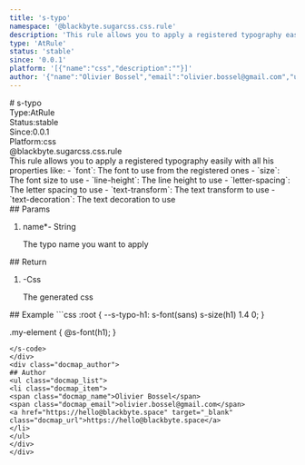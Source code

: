 ```yaml
---
title: 's-typo'
namespace: '@blackbyte.sugarcss.css.rule'
description: 'This rule allows you to apply a registered typography easily with all his properties like: - `font`: The font to use from the registered ones - `size`: The font size to use - `line-height`: The line height to use - `letter-spacing`: The letter spacing to use - `text-transform`: The text transform to use - `text-decoration`: The text decoration to use'
type: 'AtRule'
status: 'stable'
since: '0.0.1'
platform: '[{"name":"css","description":""}]'
author: '{"name":"Olivier Bossel","email":"olivier.bossel@gmail.com","url":"https://hello@blackbyte.space"}'
---
```

<div class="docmap -mdx">
# s-typo
<div class="docmap_metas">
<div class="docmap_type"><span class="docmap_type-label">Type:</span><span class="docmap_type-value">AtRule</span></div>
<div class="docmap_status"><span class="docmap_status-label">Status:</span><span class="docmap_status-value -stable">stable</span></div>
<div class="docmap_since"><span class="docmap_since-label">Since:</span><span class="docmap_since-value">0.0.1</span></div>
<div class="docmap_platform"><span class="docmap_platform-label">Platform:</span><span class="docmap_platform-value -css">css</span></div>
</div>
<div class="docmap_namespace">@blackbyte.sugarcss.css.rule</div>
<div class="docmap_description typo-lead typo-format">
This rule allows you to apply a registered typography easily with all his properties like:
- `font`: The font to use from the registered ones
- `size`: The font size to use
- `line-height`: The line height to use
- `letter-spacing`: The letter spacing to use
- `text-transform`: The text transform to use
- `text-decoration`: The text decoration to use
</div>
<div class="docmap_params">
## Params
<ol class="docmap_list">
<li class="docmap_item">
<span class="docmap_name">name<span class="docmap_required">*</span></span><span class="docmap_default">-</span> <span class="docmap_type">String</span>
<p class="docmap_description">The typo name you want to apply</p>
</li>
</ol>
</div>
<div class="docmap_return">
## Return
<ol class="docmap_list">
<li class="docmap_item">
<span class="docmap_default">-</span><span class="docmap_type">Css</span>
<p class="docmap_description">The generated css</p>
</li>
</ol>
</div>
<div class="docmap_examples">
## Example
<s-code language="css" header>
```css
:root {
   --s-typo-h1: s-font(sans) s-size(h1) 1.4 0;
}

.my-element {
     @s-font(h1);
}
```
</s-code>
</div>
<div class="docmap_author">
## Author
<ul class="docmap_list">
<li class="docmap_item">
<span class="docmap_name">Olivier Bossel</span>
<span class="docmap_email">olivier.bossel@gmail.com</span>
<a href="https://hello@blackbyte.space" target="_blank" class="docmap_url">https://hello@blackbyte.space</a>
</li>
</ul>
</div>
</div>